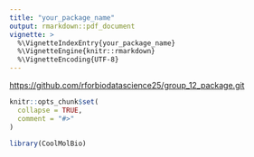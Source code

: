 ```yaml
---
title: "your_package_name"
output: rmarkdown::pdf_document
vignette: >
  %\VignetteIndexEntry{your_package_name}
  %\VignetteEngine{knitr::rmarkdown}
  %\VignetteEncoding{UTF-8}
---
```


<https://github.com/rforbiodatascience25/group_12_package.git>

```r
knitr::opts_chunk$set(
  collapse = TRUE,
  comment = "#>"
)
```

```r
library(CoolMolBio)
```
